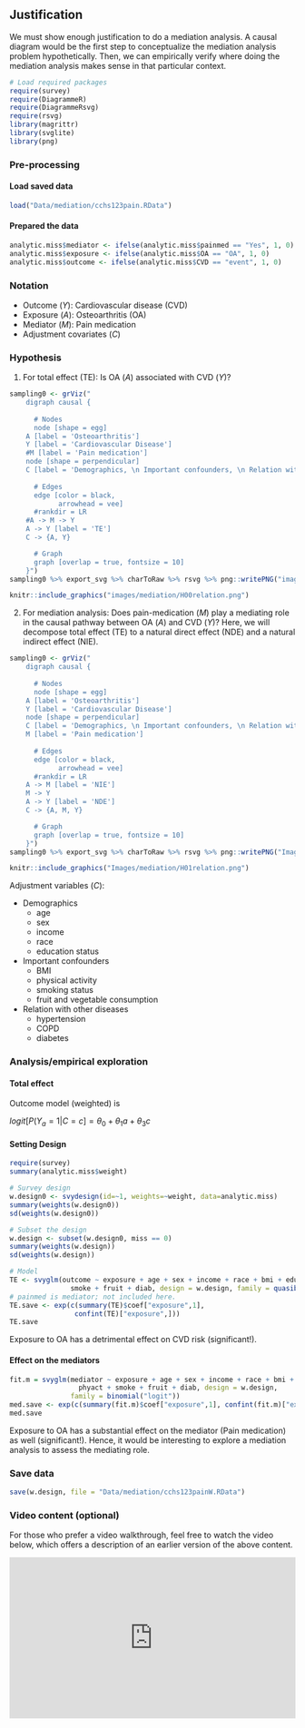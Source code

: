 ## Justification {.unnumbered}

We must show enough justification to do a mediation analysis. A causal diagram would be the first step to conceptualize the mediation analysis problem hypothetically. Then, we can empirically verify where doing the mediation analysis makes sense in that particular context. 

```r
# Load required packages
require(survey)
require(DiagrammeR)
require(DiagrammeRsvg)
require(rsvg)
library(magrittr)
library(svglite)
library(png)
```

### Pre-processing

#### Load saved data

```r
load("Data/mediation/cchs123pain.RData")
```

#### Prepared the data

```r
analytic.miss$mediator <- ifelse(analytic.miss$painmed == "Yes", 1, 0)
analytic.miss$exposure <- ifelse(analytic.miss$OA == "OA", 1, 0)
analytic.miss$outcome <- ifelse(analytic.miss$CVD == "event", 1, 0)
```

### Notation

-   Outcome ($Y$): Cardiovascular disease (CVD)
-   Exposure ($A$): Osteoarthritis (OA)
-   Mediator ($M$): Pain medication
-   Adjustment covariates ($C$)

### Hypothesis

1.  For total effect (TE): Is OA ($A$) associated with CVD ($Y$)?

```r
sampling0 <- grViz("
	digraph causal {
	
	  # Nodes
	  node [shape = egg]
    A [label = 'Osteoarthritis']
    Y [label = 'Cardiovascular Disease']
    #M [label = 'Pain medication']
    node [shape = perpendicular]
    C [label = 'Demographics, \n Important confounders, \n Relation with other diseases ']
    
	  # Edges
	  edge [color = black,
	        arrowhead = vee]
	  #rankdir = LR
    #A -> M -> Y
    A -> Y [label = 'TE']
    C -> {A, Y}

	  # Graph
	  graph [overlap = true, fontsize = 10]
	}")
sampling0 %>% export_svg %>% charToRaw %>% rsvg %>% png::writePNG("images/mediation/H00relation.png", dpi = 100)
```

```r
knitr::include_graphics("images/mediation/H00relation.png")
```

2.  For mediation analysis: Does pain-medication ($M$) play a mediating role in the causal pathway between OA ($A$) and CVD ($Y$)? Here, we will decompose total effect (TE) to a natural direct effect (NDE) and a natural indirect effect (NIE).

```r
sampling0 <- grViz("
	digraph causal {
	
	  # Nodes
	  node [shape = egg]
    A [label = 'Osteoarthritis']
    Y [label = 'Cardiovascular Disease']
    node [shape = perpendicular]
    C [label = 'Demographics, \n Important confounders, \n Relation with other diseases ']
    M [label = 'Pain medication']
    
	  # Edges
	  edge [color = black,
	        arrowhead = vee]
	  #rankdir = LR
    A -> M [label = 'NIE']
    M -> Y   
    A -> Y [label = 'NDE']
    C -> {A, M, Y}

	  # Graph
	  graph [overlap = true, fontsize = 10]
	}")
sampling0 %>% export_svg %>% charToRaw %>% rsvg %>% png::writePNG("Images/mediation/H01relation.png", dpi = 100)
```

```r
knitr::include_graphics("Images/mediation/H01relation.png")
```

Adjustment variables ($C$):

-   Demographics
    -   age
    -   sex
    -   income
    -   race
    -   education status
-   Important confounders
    -   BMI
    -   physical activity
    -   smoking status
    -   fruit and vegetable consumption
-   Relation with other diseases
    -   hypertension
    -   COPD
    -   diabetes

### Analysis/empirical exploration 

#### Total effect

Outcome model (weighted) is

$logit [P(Y_{a}=1 | C = c] = \theta_0 + \theta_1 a + \theta_3 c$

#### Setting Design

```r
require(survey)
summary(analytic.miss$weight)

# Survey design
w.design0 <- svydesign(id=~1, weights=~weight, data=analytic.miss)
summary(weights(w.design0))
sd(weights(w.design0))

# Subset the design
w.design <- subset(w.design0, miss == 0)
summary(weights(w.design))
sd(weights(w.design))
```

```r
# Model
TE <- svyglm(outcome ~ exposure + age + sex + income + race + bmi + edu + phyact + 
               smoke + fruit + diab, design = w.design, family = quasibinomial("logit"))
# painmed is mediator; not included here.
TE.save <- exp(c(summary(TE)$coef["exposure",1], 
                confint(TE)["exposure",]))
TE.save
```

Exposure to OA has a detrimental effect on CVD risk (significant!).

#### Effect on the mediators

```r
fit.m = svyglm(mediator ~ exposure + age + sex + income + race + bmi + edu +
                 phyact + smoke + fruit + diab, design = w.design,
               family = binomial("logit"))
med.save <- exp(c(summary(fit.m)$coef["exposure",1], confint(fit.m)["exposure",]))
med.save
```

Exposure to OA has a substantial effect on the mediator (Pain medication) as well (significant!). Hence, it would be interesting to explore a mediation analysis to assess the mediating role.

### Save data

```r
save(w.design, file = "Data/mediation/cchs123painW.RData")
```


### Video content (optional)

::: callout-tip
For those who prefer a video walkthrough, feel free to watch the video below, which offers a description of an earlier version of the above content.
:::

::: {style="position: relative; padding-bottom: 56.25%; height: 0; overflow: hidden;"}
<iframe src="https://www.youtube.com/embed/vh0TJV3aSi4" style="position: absolute; top: 0; left: 0; width: 100%; height: 100%; border:0;" allowfullscreen>

</iframe>
:::